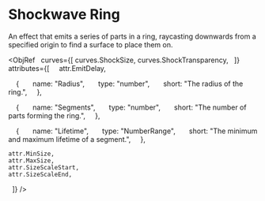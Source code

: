 

# Shockwave Ring

An effect that emits a series of parts in a ring, raycasting downwards from a specified origin to find a surface to place them on.

<ObjRef
  curves={[
    curves.ShockSize,
    curves.ShockTransparency,
  ]}
  attributes={[
    attr.EmitDelay,

    {
      name: "Radius",
      type: "number",
      short: "The radius of the ring.",
    },

    {
      name: "Segments",
      type: "number",
      short: "The number of parts forming the ring.",
    },

    {
      name: "Lifetime",
      type: "NumberRange",
      short: "The minimum and maximum lifetime of a segment.",
    },

    attr.MinSize,
    attr.MaxSize,
    attr.SizeScaleStart,
    attr.SizeScaleEnd,
  ]}
/>
